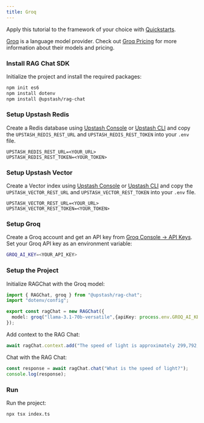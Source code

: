 ```yaml
---
title: Groq
---
```


<Tip>Apply this tutorial to the framework of your choice with [Quickstarts](/vector/sdks/rag-chat/quickstarts/nextjs). </Tip>

[Groq](https://groq.com/) is a language model provider. Check out [Groq Pricing](https://groq.com/pricing/) for more information about their models and pricing.

### Install RAG Chat SDK

Initialize the project and install the required packages:

```bash
npm init es6
npm install dotenv
npm install @upstash/rag-chat
```

### Setup Upstash Redis

Create a Redis database using [Upstash Console](https://console.upstash.com) or [Upstash CLI](https://github.com/upstash/cli) and copy the `UPSTASH_REDIS_REST_URL` and `UPSTASH_REDIS_REST_TOKEN` into your `.env` file.

```shell .env
UPSTASH_REDIS_REST_URL=<YOUR_URL>
UPSTASH_REDIS_REST_TOKEN=<YOUR_TOKEN>
```

### Setup Upstash Vector

Create a Vector index using [Upstash Console](https://console.upstash.com) or [Upstash CLI](https://github.com/upstash/cli) and copy the `UPSTASH_VECTOR_REST_URL` and `UPSTASH_VECTOR_REST_TOKEN` into your `.env` file.

```shell .env
UPSTASH_VECTOR_REST_URL=<YOUR_URL>
UPSTASH_VECTOR_REST_TOKEN=<YOUR_TOKEN>
```

### Setup Groq

Create a Groq account and get an API key from [Groq Console -> API Keys](https://console.groq.com/keys). Set your Groq API key as an environment variable:

```bash .env
GROQ_AI_KEY=<YOUR_API_KEY>
```

### Setup the Project

Initialize RAGChat with the Groq model:

```typescript index.ts
import { RAGChat, groq } from "@upstash/rag-chat";
import "dotenv/config";

export const ragChat = new RAGChat({
  model: groq("llama-3.1-70b-versatile",{apiKey: process.env.GROQ_AI_KEY}),
});
```

Add context to the RAG Chat:

```typescript index.ts
await ragChat.context.add("The speed of light is approximately 299,792,458 meters per second.");
```

Chat with the RAG Chat:

```typescript index.ts
const response = await ragChat.chat("What is the speed of light?");
console.log(response);
```

### Run

Run the project:

```bash
npx tsx index.ts
```
